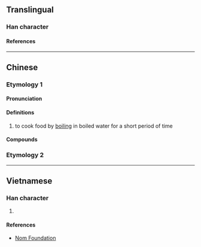 {{also|氽}}
{{character info}}
==Translingual==

===Han character===
{{Han char|rn=85|rad=水|as=02|sn=6|four=80232|canj=OE,XOE|ids=⿱入水}}

====References====
{{Han ref|kx=0604.091|dkj=17100|hdz=31547.040|uh=6C46}}

----

==Chinese==
{{zh-forms}}

===Etymology 1===

====Pronunciation====
{{zh-pron
|m=cuān
|c=cyun1
|md=chuăng
|mn=
|mn-t=suêng3/suang3
|mc=
|oc=y
|cat=v,n
}}

====Definitions====
{{zh-hanzi}}

# to cook food by [[boil]]ing in boiled water for a short period of time

====Compounds====
{{zh-der|汆湯|汆子|汆丸子湯|汆燙}}

===Etymology 2===
{{zh-see|沬|v|Min: sink}}

----

==Vietnamese==

===Han character===
{{vi-readings|rs=水02|reading=thoản}}

# {{rfdef|vi|sort=水02}}

====References====
* [http://nomfoundation.org/common/nom_details.php?codepoint=6c46 Nom Foundation]